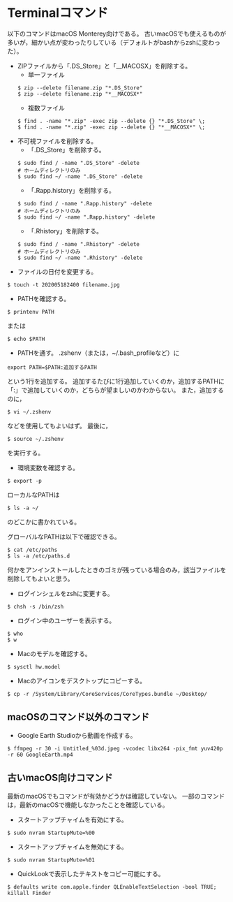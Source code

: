 # Terminalコマンド {#Terminal}

以下のコマンドはmacOS Monterey向けである。
古いmacOSでも使えるものが多いが，細かい点が変わったりしている（デフォルトがbashからzshに変わった）。

- ZIPファイルから「.DS_Store」と「__MACOSX」を削除する。
    + 単一ファイル
```
$ zip --delete filename.zip "*.DS_Store"
$ zip --delete filename.zip "*__MACOSX*"
```
    + 複数ファイル
```
$ find . -name "*.zip" -exec zip --delete {} "*.DS_Store" \;
$ find . -name "*.zip" -exec zip --delete {} "*__MACOSX*" \;
```

- 不可視ファイルを削除する。
    + 「.DS_Store」を削除する。
```
$ sudo find / -name ".DS_Store" -delete
# ホームディレクトリのみ
$ sudo find ~/ -name ".DS_Store" -delete
```
    + 「.Rapp.history」を削除する。
```
$ sudo find / -name ".Rapp.history" -delete
# ホームディレクトリのみ
$ sudo find ~/ -name ".Rapp.history" -delete
```
    + 「.Rhistory」を削除する。
```
$ sudo find / -name ".Rhistory" -delete
# ホームディレクトリのみ
$ sudo find ~/ -name ".Rhistory" -delete
```

- ファイルの日付を変更する。
```
$ touch -t 202005182400 filename.jpg
```

- PATHを確認する。
```
$ printenv PATH
```
または
```
$ echo $PATH
```

- PATHを通す。
.zshenv（または，~/.bash_profileなど）に
```
export PATH=$PATH:追加するPATH
```
という1行を追加する。
追加するたびに1行追加していくのか，追加するPATHに「:」で追加していくのか，どちらが望ましいのかわからない。
また，追加するのに，

```
$ vi ~/.zshenv

```
などを使用してもよいはず。
最後に，
```
$ source ~/.zshenv
```
を実行する。

- 環境変数を確認する。
```
$ export -p
```

ローカルなPATHは
```
$ ls -a ~/
```
のどこかに書かれている。

グローバルなPATHは以下で確認できる。
```
$ cat /etc/paths
$ ls -a /etc/paths.d
```
何かをアンインストールしたときのゴミが残っている場合のみ，該当ファイルを削除してもよいと思う。

- ログインシェルをzshに変更する。
```
$ chsh -s /bin/zsh
```

- ログイン中のユーザーを表示する。
```
$ who
$ w
```

- Macのモデルを確認する。
```
$ sysctl hw.model
```

- Macのアイコンをデスクトップにコピーする。
```
$ cp -r /System/Library/CoreServices/CoreTypes.bundle ~/Desktop/
```


## macOSのコマンド以外のコマンド

- Google Earth Studioから動画を作成する。
```
$ ffmpeg -r 30 -i Untitled_%03d.jpeg -vcodec libx264 -pix_fmt yuv420p -r 60 GoogleEarth.mp4
```


## 古いmacOS向けコマンド

最新のmacOSでもコマンドが有効かどうかは確認していない。
一部のコマンドは，最新のmacOSで機能しなかったことを確認している。

- スタートアップチャイムを有効にする。
```
$ sudo nvram StartupMute=%00
```

- スタートアップチャイムを無効にする。
```
$ sudo nvram StartupMute=%01
```

- QuickLookで表示したテキストをコピー可能にする。
```
$ defaults write com.apple.finder QLEnableTextSelection -bool TRUE; killall Finder
```
